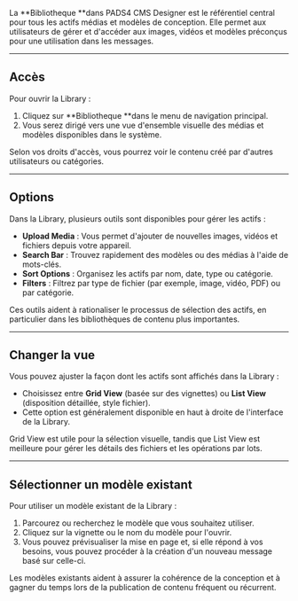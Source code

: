 La **Bibliotheque **dans PADS4 CMS Designer est le référentiel central pour tous les actifs médias et modèles de conception. Elle permet aux utilisateurs de gérer et d'accéder aux images, vidéos et modèles préconçus pour une utilisation dans les messages.

---

## Accès

Pour ouvrir la Library :

1. Cliquez sur **Bibliotheque **dans le menu de navigation principal.
2. Vous serez dirigé vers une vue d'ensemble visuelle des médias et modèles disponibles dans le système.

Selon vos droits d'accès, vous pourrez voir le contenu créé par d'autres utilisateurs ou catégories.

---

## Options

Dans la Library, plusieurs outils sont disponibles pour gérer les actifs :

- **Upload Media** : Vous permet d'ajouter de nouvelles images, vidéos et fichiers depuis votre appareil.
- **Search Bar** : Trouvez rapidement des modèles ou des médias à l'aide de mots-clés.
- **Sort Options** : Organisez les actifs par nom, date, type ou catégorie.
- **Filters** : Filtrez par type de fichier (par exemple, image, vidéo, PDF) ou par catégorie.

Ces outils aident à rationaliser le processus de sélection des actifs, en particulier dans les bibliothèques de contenu plus importantes.

---

## Changer la vue

Vous pouvez ajuster la façon dont les actifs sont affichés dans la Library :

- Choisissez entre **Grid View** (basée sur des vignettes) ou **List View** (disposition détaillée, style fichier).
- Cette option est généralement disponible en haut à droite de l'interface de la Library.

Grid View est utile pour la sélection visuelle, tandis que List View est meilleure pour gérer les détails des fichiers et les opérations par lots.

---

## Sélectionner un modèle existant

Pour utiliser un modèle existant de la Library :

1. Parcourez ou recherchez le modèle que vous souhaitez utiliser.
2. Cliquez sur la vignette ou le nom du modèle pour l'ouvrir.
3. Vous pouvez prévisualiser la mise en page et, si elle répond à vos besoins, vous pouvez procéder à la création d'un nouveau message basé sur celle-ci.

Les modèles existants aident à assurer la cohérence de la conception et à gagner du temps lors de la publication de contenu fréquent ou récurrent.